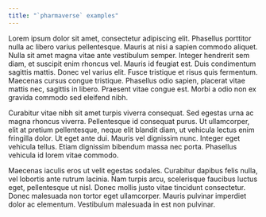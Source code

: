 ```yaml
---
title: "`pharmaverse` examples"
---
```


Lorem ipsum dolor sit amet, consectetur adipiscing elit. Phasellus porttitor nulla ac libero varius pellentesque. Mauris at nisi a sapien commodo aliquet. Nulla sit amet magna vitae ante vestibulum semper. Integer hendrerit sem diam, et suscipit enim rhoncus vel. Mauris id feugiat est. Duis condimentum sagittis mattis. Donec vel varius elit. Fusce tristique et risus quis fermentum. Maecenas cursus congue tristique. Phasellus odio sapien, placerat vitae mattis nec, sagittis in libero. Praesent vitae congue est. Morbi a odio non ex gravida commodo sed eleifend nibh.

Curabitur vitae nibh sit amet turpis viverra consequat. Sed egestas urna ac magna rhoncus viverra. Pellentesque id consequat purus. Ut ullamcorper, elit at pretium pellentesque, neque elit blandit diam, ut vehicula lectus enim fringilla dolor. Ut eget ante dui. Mauris vel dignissim nunc. Integer eget vehicula tellus. Etiam dignissim bibendum massa nec porta. Phasellus vehicula id lorem vitae commodo.

Maecenas iaculis eros ut velit egestas sodales. Curabitur dapibus felis nulla, vel lobortis ante rutrum lacinia. Nam turpis arcu, scelerisque faucibus luctus eget, pellentesque ut nisl. Donec mollis justo vitae tincidunt consectetur. Donec malesuada non tortor eget ullamcorper. Mauris pulvinar imperdiet dolor ac elementum. Vestibulum malesuada in est non pulvinar.
